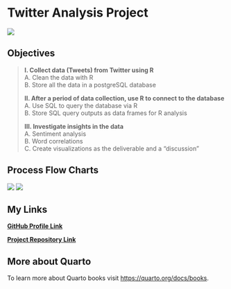 # **Twitter Analysis Project**

![](https://img.shields.io/badge/%E2%8F%B3-Work%20in%20progress-red)

## Objectives

> **I. Collect data (Tweets) from Twitter using R**\
> A. Clean the data with R\
> B. Store all the data in a postgreSQL database
>
> **II. After a period of data collection, use R to connect to the database**\
> A. Use SQL to query the database via R\
> B. Store SQL query outputs as data frames for R analysis
>
> **III. Investigate insights in the data**\
> A. Sentiment analysis\
> B. Word correlations\
> C. Create visualizations as the deliverable and a "discussion"

## Process Flow Charts  
![](data-collection.png)
![](data-cleaning-analysis.png)

## My Links

[**GitHub Profile Link**](https://github.com/bradfordjohnson)

[**Project Repository Link**](https://github.com/bradfordjohnson/r-cookbook)

## More about Quarto

To learn more about Quarto books visit <https://quarto.org/docs/books>.
